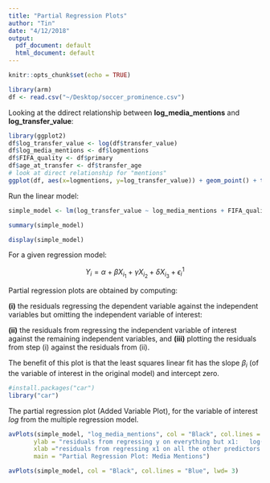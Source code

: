 ```yaml
---
title: "Partial Regression Plots"
author: "Tin"
date: "4/12/2018"
output:
  pdf_document: default
  html_document: default
---
```



```r
knitr::opts_chunk$set(echo = TRUE)
```


```r
library(arm)
df <- read.csv("~/Desktop/soccer_prominence.csv")
```



Looking at the ddirect relationship between $\textbf{log_media_mentions}$ and $\textbf{log_transfer_value}$:

```r
library(ggplot2)
df$log_transfer_value <- log(df$transfer_value)
df$log_media_mentions <- df$logmentions
df$FIFA_quality <- df$primary
df$age_at_transfer <- df$transfer_age
# look at direct relationship for "mentions"
ggplot(df, aes(x=logmentions, y=log_transfer_value)) + geom_point() + theme_light() + ylab("log(transfer value)") + xlab("log(media mentions)") + geom_smooth(method='lm', se=FALSE)
```



Run the linear model:
```r
simple_model <- lm(log_transfer_value ~ log_media_mentions + FIFA_quality + age_at_transfer, data = df)
```

```r
summary(simple_model)
```
```r
display(simple_model)
```

For a given regression model:

$$ Y_i = \alpha + \beta X_i_1 + \gamma X_i_2 + \delta X_i_3 + \epsilon_i^1 $$



Partial regression plots are obtained by computing:

$\textbf{(i)}$ the residuals regressing the dependent variable against the independent variables but omitting the independent variable of interest:


$\textbf{(ii)}$ the residuals from regressing the independent variable of interest against the remaining independent variables, and $\textbf{(iii)}$ plotting the residuals from step (i) against the residuals from (ii). 

The benefit of this plot is that the least squares linear fit has the slope $\beta_{i}$ (of the variable of interest in the original model) and intercept zero.


```r
#install.packages("car")
library("car")
```

The partial regression plot (Added Variable Plot), for the variable of interest $log$ from the multiple regression model.

```r

avPlots(simple_model, "log_media_mentions", col = "Black", col.lines = "Blue", lwd= 3, 
       ylab = "residuals from regressing y on everything but x1:   log(transfer values) ~ EVERYTHING BUT log(media mentions)",
       xlab ="residuals from regressing x1 on all the other predictors:  log(media mentions) ~ remainings predictors", grid = FALSE,
       main = "Partial Regression Plot: Media Mentions")
```
```r
avPlots(simple_model, col = "Black", col.lines = "Blue", lwd= 3)
```


